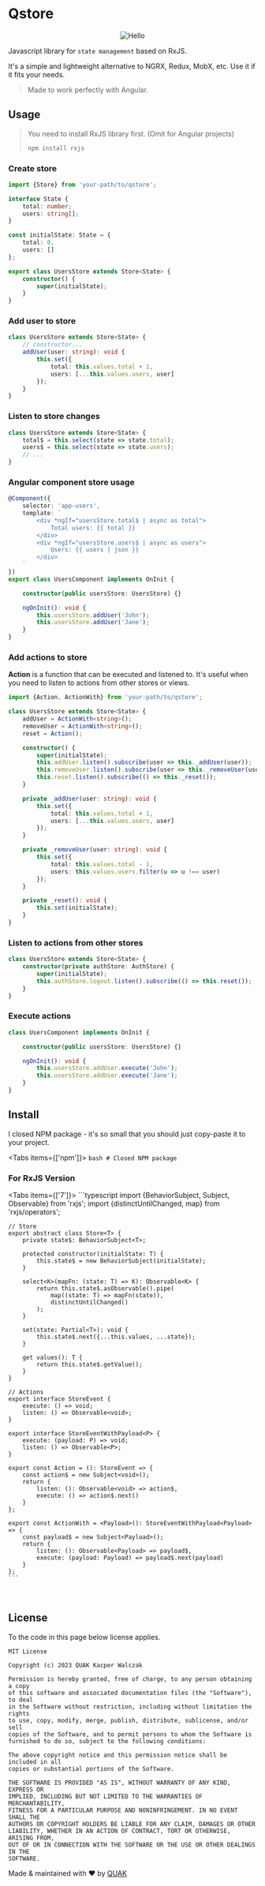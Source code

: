 
# Qstore

<p align="center">
    <Image src="/docs/qstore_logo.png" alt="Hello" width={100} height={100} />
</p>

Javascript library for `state management` based on RxJS.

It's a simple and lightweight alternative to NGRX, Redux, MobX, etc. Use it if it fits your needs.

> Made to work perfectly with Angular.

## Usage

> You need to install RxJS library first. (Omit for Angular projects)
> ```bash
> npm install rxjs
> ```

### Create store

```typescript
import {Store} from 'your-path/to/qstore';

interface State {
    total: number;
    users: string[];
}

const initialState: State = {
    total: 0,
    users: []
};

export class UsersStore extends Store<State> {
    constructor() {
        super(initialState);
    }
}
```

### Add user to store

```typescript
class UsersStore extends Store<State> {
    // constructor...
    addUser(user: string): void {
        this.set({
            total: this.values.total + 1,
            users: [...this.values.users, user]
        });
    }
}
```

### Listen to store changes

```typescript
class UsersStore extends Store<State> {
    total$ = this.select(state => state.total);
    users$ = this.select(state => state.users);
    // ...
}
```

### Angular component store usage

```typescript
@Component({
    selector: 'app-users',
    template: `
        <div *ngIf="usersStore.total$ | async as total">
            Total users: {{ total }}
        </div>
        <div *ngIf="usersStore.users$ | async as users">
            Users: {{ users | json }}
        </div>
    `
})
export class UsersComponent implements OnInit {

    constructor(public usersStore: UsersStore) {}

    ngOnInit(): void {
        this.usersStore.addUser('John');
        this.usersStore.addUser('Jane');
    }
}
```

### Add actions to store

**Action** is a function that can be executed and listened to. It's useful when you need to listen to actions from other stores or views.

```typescript
import {Action, ActionWith} from 'your-path/to/qstore';

class UsersStore extends Store<State> {
    addUser = ActionWith<string>();
    removeUser = ActionWith<string>();
    reset = Action();

    constructor() {
        super(initialState);
        this.addUser.listen().subscribe(user => this._addUser(user));
        this.removeUser.listen().subscribe(user => this._removeUser(user));
        this.reset.listen().subscribe(() => this._reset());
    }

    private _addUser(user: string): void {
        this.set({
            total: this.values.total + 1,
            users: [...this.values.users, user]
        });
    }

    private _removeUser(user: string): void {
        this.set({
            total: this.values.total - 1,
            users: this.values.users.filter(u => u !== user)
        });
    }

    private _reset(): void {
        this.set(initialState);
    }
}
```

### Listen to actions from other stores

```typescript
class UsersStore extends Store<State> {
    constructor(private authStore: AuthStore) {
        super(initialState);
        this.authStore.logout.listen().subscribe(() => this.reset());
    }
}
```

### Execute actions

```typescript
class UsersComponent implements OnInit {

    constructor(public usersStore: UsersStore) {}

    ngOnInit(): void {
        this.usersStore.addUser.execute('John');
        this.usersStore.addUser.execute('Jane');
    }
}
```

## Install

I closed NPM package - it's so small that you should just copy-paste it to your project.

<Tabs items={['npm']}>
  <Tab>
    ```bash
    # Closed NPM package
    ```
  </Tab>
</Tabs>
<br />

### For RxJS Version

<Tabs items={['7']}>
  <Tab>
    ```typescript
    import {BehaviorSubject, Subject, Observable} from 'rxjs';
    import {distinctUntilChanged, map} from 'rxjs/operators';

    // Store
    export abstract class Store<T> {
        private state$: BehaviorSubject<T>;

        protected constructor(initialState: T) {
            this.state$ = new BehaviorSubject(initialState);
        }

        select<K>(mapFn: (state: T) => K): Observable<K> {
            return this.state$.asObservable().pipe(
                map((state: T) => mapFn(state)),
                distinctUntilChanged()
            );
        }

        set(state: Partial<T>): void {
            this.state$.next({...this.values, ...state});
        }

        get values(): T {
            return this.state$.getValue();
        }
    }

    // Actions
    export interface StoreEvent {
        execute: () => void;
        listen: () => Observable<void>;
    }

    export interface StoreEventWithPayload<P> {
        execute: (payload: P) => void;
        listen: () => Observable<P>;
    }

    export const Action = (): StoreEvent => {
        const action$ = new Subject<void>();
        return {
            listen: (): Observable<void> => action$,
            execute: () => action$.next()
        }
    };

    export const ActionWith = <Payload>(): StoreEventWithPayload<Payload> => {
        const payload$ = new Subject<Payload>();
        return {
            listen: (): Observable<Payload> => payload$,
            execute: (payload: Payload) => payload$.next(payload)
        }
    };
    ```
  </Tab>
</Tabs>
<br />

## License

To the code in this page below license applies.

```text
MIT License

Copyright (c) 2023 QUAK Kacper Walczak

Permission is hereby granted, free of charge, to any person obtaining a copy
of this software and associated documentation files (the "Software"), to deal
in the Software without restriction, including without limitation the rights
to use, copy, modify, merge, publish, distribute, sublicense, and/or sell
copies of the Software, and to permit persons to whom the Software is
furnished to do so, subject to the following conditions:

The above copyright notice and this permission notice shall be included in all
copies or substantial portions of the Software.

THE SOFTWARE IS PROVIDED "AS IS", WITHOUT WARRANTY OF ANY KIND, EXPRESS OR
IMPLIED, INCLUDING BUT NOT LIMITED TO THE WARRANTIES OF MERCHANTABILITY,
FITNESS FOR A PARTICULAR PURPOSE AND NONINFRINGEMENT. IN NO EVENT SHALL THE
AUTHORS OR COPYRIGHT HOLDERS BE LIABLE FOR ANY CLAIM, DAMAGES OR OTHER
LIABILITY, WHETHER IN AN ACTION OF CONTRACT, TORT OR OTHERWISE, ARISING FROM,
OUT OF OR IN CONNECTION WITH THE SOFTWARE OR THE USE OR OTHER DEALINGS IN THE
SOFTWARE.
```

Made & maintained with ❤️ by [QUAK](https://quak.com.pl)